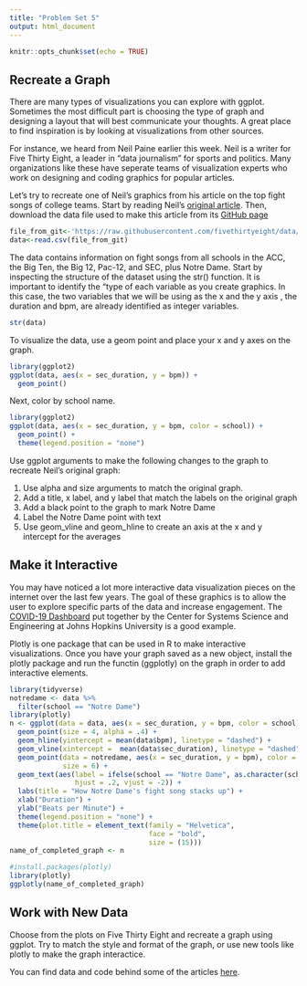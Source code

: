 ```yaml
---
title: "Problem Set 5"
output: html_document
---
```

```r
knitr::opts_chunk$set(echo = TRUE)
```

## Recreate a Graph

There are many types of visualizations you can explore with ggplot. Sometimes the most difficult part is choosing the type of graph and designing a layout that will best communicate your thoughts. A great place to find inspiration is by looking at visualizations from other sources.

For instance, we heard from Neil Paine earlier this week. Neil is a writer for Five Thirty Eight, a leader in "data journalism" for sports and politics. Many organizations like these have seperate teams of visualization experts who work on designing and coding graphics for popular articles. 

Let's try to recreate one of Neil's graphics from his article on the top fight songs of college teams. Start by reading Neil's [original article](https://projects.fivethirtyeight.com/college-fight-song-lyrics/). Then, download the data file used to make this article from its [GitHub page](https://github.com/fivethirtyeight/data/tree/master/fight-songs)

```r
file_from_git<-'https://raw.githubusercontent.com/fivethirtyeight/data/master/fight-songs/fight-songs.csv'
data<-read.csv(file_from_git)

```



The data contains information on fight songs from all schools in the ACC, the Big Ten, the Big 12, Pac-12, and SEC, plus Notre Dame. Start by inspecting the structure of the dataset using the str() function. It is important to identify the "type of each variable as you create graphics. In this case, the two variables that we will be using as the x and the y axis , the duration and bpm, are already identified as integer variables.


```r
str(data)
```

To visualize the data, use a geom point and place your x and y axes on the graph. 


```r
library(ggplot2)
ggplot(data, aes(x = sec_duration, y = bpm)) +
  geom_point()

```

Next, color by school name.

```r
library(ggplot2)
ggplot(data, aes(x = sec_duration, y = bpm, color = school)) +
  geom_point() +
  theme(legend.position = "none")

```

Use ggplot arguments to make the following changes to the graph to recreate Neil's original graph:

1. Use alpha and size arguments to match the original graph.
2. Add a title, x label, and y label that match the labels on the original graph
4. Add a black point to the graph to mark Notre Dame
5. Label the Notre Dame point with text
6. Use geom_vline and geom_hline to create an axis at the x and y intercept for the averages

## Make it Interactive

You may have noticed a lot more interactive data visualization pieces on the internet over the last few years. The goal of these graphics is to allow the user to explore specific parts of the data and increase engagement. The [COVID-19 Dashboard](https://coronavirus.jhu.edu/map.html) put together by the Center for Systems Science and Engineering at Johns Hopkins University is a good example.

Plotly is one package that can be used in R to make interactive visualizations. Once you have your graph saved as a new object, install the plotly package and run the functin (ggplotly) on the graph in order to add interactive elements.

```r
library(tidyverse)
notredame <- data %>%
  filter(school == "Notre Dame")
library(plotly)
n <- ggplot(data = data, aes(x = sec_duration, y = bpm, color = school)) +
  geom_point(size = 4, alpha = .4) +
  geom_hline(yintercept = mean(data$bpm), linetype = "dashed") +
  geom_vline(xintercept =  mean(data$sec_duration), linetype = "dashed") +
  geom_point(data = notredame, aes(x = sec_duration, y = bpm), color = 'black',
             size = 6) +
  geom_text(aes(label = ifelse(school == "Notre Dame", as.character(school), ''),
                hjust = .2, vjust = -2)) +
  labs(title = "How Notre Dame's fight song stacks up") +
  xlab("Duration") +
  ylab("Beats per Minute") +
  theme(legend.position = "none") +
  theme(plot.title = element_text(family = "Helvetica",
                                  face = "bold",
                                  size = (15))) 
name_of_completed_graph <- n
```

```r
#install.packages(plotly)
library(plotly)
ggplotly(name_of_completed_graph)

```


## Work with New Data


Choose from the plots on Five Thirty Eight and recreate a graph using ggplot. Try to match the style and format of the graph, or use new tools like plotly to make the graph interactice.

You can find data and code behind some of the articles [here](https://data.fivethirtyeight.com/).
